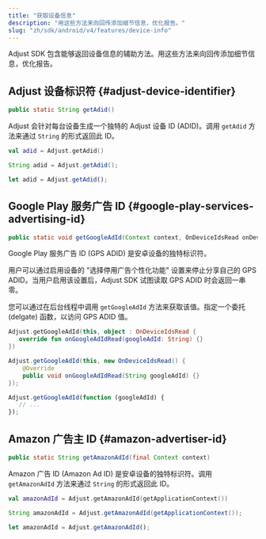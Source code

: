 ```yaml
---
title: "获取设备信息"
description: "用这些方法来向回传添加细节信息，优化报告。"
slug: "zh/sdk/android/v4/features/device-info"
---
```


Adjust SDK 包含能够返回设备信息的辅助方法。用这些方法来向回传添加细节信息，优化报告。

## Adjust 设备标识符 {#adjust-device-identifier}

<CodeBlock title="方法签名">

```java
public static String getAdid()
```

</CodeBlock>

Adjust 会针对每台设备生成一个独特的 Adjust 设备 ID \(ADID\)。调用 `getAdid` 方法来通过 `String` 的形式返回此 ID。

<Tabs>
<Tab title="Kotlin" sync="kotlin">

```kotlin
val adid = Adjust.getAdid()
```

</Tab>
<Tab title="Java" sync="java" >

```java
String adid = Adjust.getAdid();
```

</Tab>
<Tab title="Javascript" sync="js" >

```js
let adid = Adjust.getAdid();
```

</Tab>
</Tabs>

## Google Play 服务广告 ID {#google-play-services-advertising-id}

<CodeBlock title="方法签名">

```java
public static void getGoogleAdId(Context context, OnDeviceIdsRead onDeviceIdRead)
```

</CodeBlock>

Google Play 服务广告 ID \(GPS ADID\) 是安卓设备的独特标识符。

用户可以通过启用设备的 "选择停用广告个性化功能" 设置来停止分享自己的 GPS ADID。当用户启用该设置后，Adjust SDK 试图读取 GPS ADID 时会返回一串零。

您可以通过在后台线程中调用 `getGoogleAdId` 方法来获取该值。指定一个委托 \(delgate\) 函数，以访问 GPS ADID 值。

<Tabs>
<Tab title="Kotlin" sync="kotlin">

```kotlin
Adjust.getGoogleAdId(this, object : OnDeviceIdsRead {
   override fun onGoogleAdIdRead(googleAdId: String) {}
})
```

</Tab>
<Tab title="Java" sync="java" >

```java
Adjust.getGoogleAdId(this, new OnDeviceIdsRead() {
    @Override
    public void onGoogleAdIdRead(String googleAdId) {}
});
```

</Tab>
<Tab title="Javascript" sync="js" >

```js
Adjust.getGoogleAdId(function (googleAdId) {
   // ...
});
```

</Tab>
</Tabs>

## Amazon 广告主 ID {#amazon-advertiser-id}

<CodeBlock title="方法签名">

```java
public static String getAmazonAdId(final Context context)
```

</CodeBlock>

Amazon 广告 ID \(Amazon Ad ID\) 是安卓设备的独特标识符。调用 `getAmazonAdId` 方法来通过 `String` 的形式返回此 ID。

<Tabs>
<Tab title="Kotlin" sync="kotlin">

```kotlin
val amazonAdId = Adjust.getAmazonAdId(getApplicationContext())
```

</Tab>
<Tab title="Java" sync="java" >

```java
String amazonAdId = Adjust.getAmazonAdId(getApplicationContext());
```

</Tab>
<Tab title="Javascript" sync="js" >

```js
let amazonAdId = Adjust.getAmazonAdId();
```

</Tab>
</Tabs>
